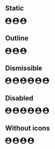 
<Meta title="React Components/Chip" component={IcChip} />

<Description
  markdown={chipReadme}
/>

## Static

<Canvas>
  <Story name="Static">
    <IcChip label="Small" size="small">
      <svg
        slot="icon"
        width="20"
        height="20"
        viewBox="0 0 20 20"
        fill="currentColor"
        xmlns="http://www.w3.org/2000/svg"
      >
        <path
          d="M10 0C4.48 0 0 4.48 0 10C0 15.52 4.48 20 10 20C15.52 20 20 15.52 20 10C20 4.48 15.52 0 10 0ZM10 3C11.66 3 13 4.34 13 6C13 7.66 11.66 9 10 9C8.34 9 7 7.66 7 6C7 4.34 8.34 3 10 3ZM10 17.2C7.5 17.2 5.29 15.92 4 13.98C4.03 11.99 8 10.9 10 10.9C11.99 10.9 15.97 11.99 16 13.98C14.71 15.92 12.5 17.2 10 17.2Z"
        />
      </svg>
    </IcChip>
    <IcChip label="Default">
      <svg
        slot="icon"
        width="20"
        height="20"
        viewBox="0 0 20 20"
        fill="currentColor"
        xmlns="http://www.w3.org/2000/svg"
      >
        <path
          d="M10 0C4.48 0 0 4.48 0 10C0 15.52 4.48 20 10 20C15.52 20 20 15.52 20 10C20 4.48 15.52 0 10 0ZM10 3C11.66 3 13 4.34 13 6C13 7.66 11.66 9 10 9C8.34 9 7 7.66 7 6C7 4.34 8.34 3 10 3ZM10 17.2C7.5 17.2 5.29 15.92 4 13.98C4.03 11.99 8 10.9 10 10.9C11.99 10.9 15.97 11.99 16 13.98C14.71 15.92 12.5 17.2 10 17.2Z"
        />
      </svg>
    </IcChip>
    <IcChip label="Large" size="large">
      <svg
        slot="icon"
        width="20"
        height="20"
        viewBox="0 0 20 20"
        fill="currentColor"
        xmlns="http://www.w3.org/2000/svg"
      >
        <path
          d="M10 0C4.48 0 0 4.48 0 10C0 15.52 4.48 20 10 20C15.52 20 20 15.52 20 10C20 4.48 15.52 0 10 0ZM10 3C11.66 3 13 4.34 13 6C13 7.66 11.66 9 10 9C8.34 9 7 7.66 7 6C7 4.34 8.34 3 10 3ZM10 17.2C7.5 17.2 5.29 15.92 4 13.98C4.03 11.99 8 10.9 10 10.9C11.99 10.9 15.97 11.99 16 13.98C14.71 15.92 12.5 17.2 10 17.2Z"
        />
      </svg>
    </IcChip>
  </Story>
</Canvas>

## Outline

<Canvas>
  <Story name="Outline">
    <IcChip label="Small" size="small" appearance="outline">
      <svg
        slot="icon"
        width="20"
        height="20"
        viewBox="0 0 20 20"
        fill="currentColor"
        xmlns="http://www.w3.org/2000/svg"
      >
        <path
          d="M10 0C4.48 0 0 4.48 0 10C0 15.52 4.48 20 10 20C15.52 20 20 15.52 20 10C20 4.48 15.52 0 10 0ZM10 3C11.66 3 13 4.34 13 6C13 7.66 11.66 9 10 9C8.34 9 7 7.66 7 6C7 4.34 8.34 3 10 3ZM10 17.2C7.5 17.2 5.29 15.92 4 13.98C4.03 11.99 8 10.9 10 10.9C11.99 10.9 15.97 11.99 16 13.98C14.71 15.92 12.5 17.2 10 17.2Z"
        />
      </svg>
    </IcChip>
    <IcChip label="Default" appearance="outline">
      <svg
        slot="icon"
        width="20"
        height="20"
        viewBox="0 0 20 20"
        fill="currentColor"
        xmlns="http://www.w3.org/2000/svg"
      >
        <path
          d="M10 0C4.48 0 0 4.48 0 10C0 15.52 4.48 20 10 20C15.52 20 20 15.52 20 10C20 4.48 15.52 0 10 0ZM10 3C11.66 3 13 4.34 13 6C13 7.66 11.66 9 10 9C8.34 9 7 7.66 7 6C7 4.34 8.34 3 10 3ZM10 17.2C7.5 17.2 5.29 15.92 4 13.98C4.03 11.99 8 10.9 10 10.9C11.99 10.9 15.97 11.99 16 13.98C14.71 15.92 12.5 17.2 10 17.2Z"
        />
      </svg>
    </IcChip>
    <IcChip label="Large" size="large" appearance="outline">
      <svg
        slot="icon"
        width="20"
        height="20"
        viewBox="0 0 20 20"
        fill="currentColor"
        xmlns="http://www.w3.org/2000/svg"
      >
        <path
          d="M10 0C4.48 0 0 4.48 0 10C0 15.52 4.48 20 10 20C15.52 20 20 15.52 20 10C20 4.48 15.52 0 10 0ZM10 3C11.66 3 13 4.34 13 6C13 7.66 11.66 9 10 9C8.34 9 7 7.66 7 6C7 4.34 8.34 3 10 3ZM10 17.2C7.5 17.2 5.29 15.92 4 13.98C4.03 11.99 8 10.9 10 10.9C11.99 10.9 15.97 11.99 16 13.98C14.71 15.92 12.5 17.2 10 17.2Z"
        />
      </svg>
    </IcChip>
  </Story>
</Canvas>

## Dismissible

<Canvas>
  <Story name="Dismissible">
    <IcChip label="Small" size="small" dismissible>
      <svg
        slot="icon"
        width="20"
        height="20"
        viewBox="0 0 20 20"
        fill="currentColor"
        xmlns="http://www.w3.org/2000/svg"
      >
        <path
          d="M10 0C4.48 0 0 4.48 0 10C0 15.52 4.48 20 10 20C15.52 20 20 15.52 20 10C20 4.48 15.52 0 10 0ZM10 3C11.66 3 13 4.34 13 6C13 7.66 11.66 9 10 9C8.34 9 7 7.66 7 6C7 4.34 8.34 3 10 3ZM10 17.2C7.5 17.2 5.29 15.92 4 13.98C4.03 11.99 8 10.9 10 10.9C11.99 10.9 15.97 11.99 16 13.98C14.71 15.92 12.5 17.2 10 17.2Z"
        />
      </svg>
    </IcChip>
    <IcChip label="Default" dismissible>
      <svg
        slot="icon"
        width="20"
        height="20"
        viewBox="0 0 20 20"
        fill="currentColor"
        xmlns="http://www.w3.org/2000/svg"
      >
        <path
          d="M10 0C4.48 0 0 4.48 0 10C0 15.52 4.48 20 10 20C15.52 20 20 15.52 20 10C20 4.48 15.52 0 10 0ZM10 3C11.66 3 13 4.34 13 6C13 7.66 11.66 9 10 9C8.34 9 7 7.66 7 6C7 4.34 8.34 3 10 3ZM10 17.2C7.5 17.2 5.29 15.92 4 13.98C4.03 11.99 8 10.9 10 10.9C11.99 10.9 15.97 11.99 16 13.98C14.71 15.92 12.5 17.2 10 17.2Z"
        />
      </svg>
    </IcChip>
    <IcChip label="Large" size="large" dismissible>
      <svg
        slot="icon"
        width="20"
        height="20"
        viewBox="0 0 20 20"
        fill="currentColor"
        xmlns="http://www.w3.org/2000/svg"
      >
        <path
          d="M10 0C4.48 0 0 4.48 0 10C0 15.52 4.48 20 10 20C15.52 20 20 15.52 20 10C20 4.48 15.52 0 10 0ZM10 3C11.66 3 13 4.34 13 6C13 7.66 11.66 9 10 9C8.34 9 7 7.66 7 6C7 4.34 8.34 3 10 3ZM10 17.2C7.5 17.2 5.29 15.92 4 13.98C4.03 11.99 8 10.9 10 10.9C11.99 10.9 15.97 11.99 16 13.98C14.71 15.92 12.5 17.2 10 17.2Z"
        />
      </svg>
    </IcChip>
    <IcChip label="Small" size="small" appearance="outline" dismissible>
      <svg
        slot="icon"
        width="20"
        height="20"
        viewBox="0 0 20 20"
        fill="currentColor"
        xmlns="http://www.w3.org/2000/svg"
      >
        <path
          d="M10 0C4.48 0 0 4.48 0 10C0 15.52 4.48 20 10 20C15.52 20 20 15.52 20 10C20 4.48 15.52 0 10 0ZM10 3C11.66 3 13 4.34 13 6C13 7.66 11.66 9 10 9C8.34 9 7 7.66 7 6C7 4.34 8.34 3 10 3ZM10 17.2C7.5 17.2 5.29 15.92 4 13.98C4.03 11.99 8 10.9 10 10.9C11.99 10.9 15.97 11.99 16 13.98C14.71 15.92 12.5 17.2 10 17.2Z"
        />
      </svg>
    </IcChip>
    <IcChip label="Default" appearance="outline" dismissible>
      <svg
        slot="icon"
        width="20"
        height="20"
        viewBox="0 0 20 20"
        fill="currentColor"
        xmlns="http://www.w3.org/2000/svg"
      >
        <path
          d="M10 0C4.48 0 0 4.48 0 10C0 15.52 4.48 20 10 20C15.52 20 20 15.52 20 10C20 4.48 15.52 0 10 0ZM10 3C11.66 3 13 4.34 13 6C13 7.66 11.66 9 10 9C8.34 9 7 7.66 7 6C7 4.34 8.34 3 10 3ZM10 17.2C7.5 17.2 5.29 15.92 4 13.98C4.03 11.99 8 10.9 10 10.9C11.99 10.9 15.97 11.99 16 13.98C14.71 15.92 12.5 17.2 10 17.2Z"
        />
      </svg>
    </IcChip>
    <IcChip label="Large" size="large" appearance="outline" dismissible>
      <svg
        slot="icon"
        width="20"
        height="20"
        viewBox="0 0 20 20"
        fill="currentColor"
        xmlns="http://www.w3.org/2000/svg"
      >
        <path
          d="M10 0C4.48 0 0 4.48 0 10C0 15.52 4.48 20 10 20C15.52 20 20 15.52 20 10C20 4.48 15.52 0 10 0ZM10 3C11.66 3 13 4.34 13 6C13 7.66 11.66 9 10 9C8.34 9 7 7.66 7 6C7 4.34 8.34 3 10 3ZM10 17.2C7.5 17.2 5.29 15.92 4 13.98C4.03 11.99 8 10.9 10 10.9C11.99 10.9 15.97 11.99 16 13.98C14.71 15.92 12.5 17.2 10 17.2Z"
        />
      </svg>
    </IcChip>
  </Story>
</Canvas>

## Disabled

<Canvas>
  <Story name="Disabled">
    <IcChip label="Small" size="small" dismissible disabled>
      <svg
        slot="icon"
        width="20"
        height="20"
        viewBox="0 0 20 20"
        fill="currentColor"
        xmlns="http://www.w3.org/2000/svg"
      >
        <path
          d="M10 0C4.48 0 0 4.48 0 10C0 15.52 4.48 20 10 20C15.52 20 20 15.52 20 10C20 4.48 15.52 0 10 0ZM10 3C11.66 3 13 4.34 13 6C13 7.66 11.66 9 10 9C8.34 9 7 7.66 7 6C7 4.34 8.34 3 10 3ZM10 17.2C7.5 17.2 5.29 15.92 4 13.98C4.03 11.99 8 10.9 10 10.9C11.99 10.9 15.97 11.99 16 13.98C14.71 15.92 12.5 17.2 10 17.2Z"
        />
      </svg>
    </IcChip>
    <IcChip label="Default" dismissible disabled>
      <svg
        slot="icon"
        width="20"
        height="20"
        viewBox="0 0 20 20"
        fill="currentColor"
        xmlns="http://www.w3.org/2000/svg"
      >
        <path
          d="M10 0C4.48 0 0 4.48 0 10C0 15.52 4.48 20 10 20C15.52 20 20 15.52 20 10C20 4.48 15.52 0 10 0ZM10 3C11.66 3 13 4.34 13 6C13 7.66 11.66 9 10 9C8.34 9 7 7.66 7 6C7 4.34 8.34 3 10 3ZM10 17.2C7.5 17.2 5.29 15.92 4 13.98C4.03 11.99 8 10.9 10 10.9C11.99 10.9 15.97 11.99 16 13.98C14.71 15.92 12.5 17.2 10 17.2Z"
        />
      </svg>
    </IcChip>
    <IcChip label="Large" size="large" dismissible disabled>
      <svg
        slot="icon"
        width="20"
        height="20"
        viewBox="0 0 20 20"
        fill="currentColor"
        xmlns="http://www.w3.org/2000/svg"
      >
        <path
          d="M10 0C4.48 0 0 4.48 0 10C0 15.52 4.48 20 10 20C15.52 20 20 15.52 20 10C20 4.48 15.52 0 10 0ZM10 3C11.66 3 13 4.34 13 6C13 7.66 11.66 9 10 9C8.34 9 7 7.66 7 6C7 4.34 8.34 3 10 3ZM10 17.2C7.5 17.2 5.29 15.92 4 13.98C4.03 11.99 8 10.9 10 10.9C11.99 10.9 15.97 11.99 16 13.98C14.71 15.92 12.5 17.2 10 17.2Z"
        />
      </svg>
    </IcChip>
    <IcChip label="Small" size="small" appearance="outline" dismissible disabled>
      <svg
        slot="icon"
        width="20"
        height="20"
        viewBox="0 0 20 20"
        fill="currentColor"
        xmlns="http://www.w3.org/2000/svg"
      >
        <path
          d="M10 0C4.48 0 0 4.48 0 10C0 15.52 4.48 20 10 20C15.52 20 20 15.52 20 10C20 4.48 15.52 0 10 0ZM10 3C11.66 3 13 4.34 13 6C13 7.66 11.66 9 10 9C8.34 9 7 7.66 7 6C7 4.34 8.34 3 10 3ZM10 17.2C7.5 17.2 5.29 15.92 4 13.98C4.03 11.99 8 10.9 10 10.9C11.99 10.9 15.97 11.99 16 13.98C14.71 15.92 12.5 17.2 10 17.2Z"
        />
      </svg>
    </IcChip>
    <IcChip label="Default" appearance="outline" dismissible disabled>
      <svg
        slot="icon"
        width="20"
        height="20"
        viewBox="0 0 20 20"
        fill="currentColor"
        xmlns="http://www.w3.org/2000/svg"
      >
        <path
          d="M10 0C4.48 0 0 4.48 0 10C0 15.52 4.48 20 10 20C15.52 20 20 15.52 20 10C20 4.48 15.52 0 10 0ZM10 3C11.66 3 13 4.34 13 6C13 7.66 11.66 9 10 9C8.34 9 7 7.66 7 6C7 4.34 8.34 3 10 3ZM10 17.2C7.5 17.2 5.29 15.92 4 13.98C4.03 11.99 8 10.9 10 10.9C11.99 10.9 15.97 11.99 16 13.98C14.71 15.92 12.5 17.2 10 17.2Z"
        />
      </svg>
    </IcChip>
    <IcChip label="Large" size="large" appearance="outline" dismissible disabled>
      <svg
        slot="icon"
        width="20"
        height="20"
        viewBox="0 0 20 20"
        fill="currentColor"
        xmlns="http://www.w3.org/2000/svg"
      >
        <path
          d="M10 0C4.48 0 0 4.48 0 10C0 15.52 4.48 20 10 20C15.52 20 20 15.52 20 10C20 4.48 15.52 0 10 0ZM10 3C11.66 3 13 4.34 13 6C13 7.66 11.66 9 10 9C8.34 9 7 7.66 7 6C7 4.34 8.34 3 10 3ZM10 17.2C7.5 17.2 5.29 15.92 4 13.98C4.03 11.99 8 10.9 10 10.9C11.99 10.9 15.97 11.99 16 13.98C14.71 15.92 12.5 17.2 10 17.2Z"
        />
      </svg>
    </IcChip>
  </Story>
</Canvas>

## Without icons

<Canvas>
  <Story name="Without icons">
    <IcChip label="Label">
      <svg
        slot="icon"
        width="20"
        height="20"
        viewBox="0 0 20 20"
        fill="currentColor"
        xmlns="http://www.w3.org/2000/svg"
      >
        <path
          d="M10 0C4.48 0 0 4.48 0 10C0 15.52 4.48 20 10 20C15.52 20 20 15.52 20 10C20 4.48 15.52 0 10 0ZM10 3C11.66 3 13 4.34 13 6C13 7.66 11.66 9 10 9C8.34 9 7 7.66 7 6C7 4.34 8.34 3 10 3ZM10 17.2C7.5 17.2 5.29 15.92 4 13.98C4.03 11.99 8 10.9 10 10.9C11.99 10.9 15.97 11.99 16 13.98C14.71 15.92 12.5 17.2 10 17.2Z"
        />
      </svg>
    </IcChip>
    <IcChip label="Label" appearance="outline">
      <svg
        slot="icon"
        width="20"
        height="20"
        viewBox="0 0 20 20"
        fill="currentColor"
        xmlns="http://www.w3.org/2000/svg"
      >
        <path
          d="M10 0C4.48 0 0 4.48 0 10C0 15.52 4.48 20 10 20C15.52 20 20 15.52 20 10C20 4.48 15.52 0 10 0ZM10 3C11.66 3 13 4.34 13 6C13 7.66 11.66 9 10 9C8.34 9 7 7.66 7 6C7 4.34 8.34 3 10 3ZM10 17.2C7.5 17.2 5.29 15.92 4 13.98C4.03 11.99 8 10.9 10 10.9C11.99 10.9 15.97 11.99 16 13.98C14.71 15.92 12.5 17.2 10 17.2Z"
        />
      </svg>
    </IcChip>
    <IcChip label="Label" dismissible>
      <svg
        slot="icon"
        width="20"
        height="20"
        viewBox="0 0 20 20"
        fill="currentColor"
        xmlns="http://www.w3.org/2000/svg"
      >
        <path
          d="M10 0C4.48 0 0 4.48 0 10C0 15.52 4.48 20 10 20C15.52 20 20 15.52 20 10C20 4.48 15.52 0 10 0ZM10 3C11.66 3 13 4.34 13 6C13 7.66 11.66 9 10 9C8.34 9 7 7.66 7 6C7 4.34 8.34 3 10 3ZM10 17.2C7.5 17.2 5.29 15.92 4 13.98C4.03 11.99 8 10.9 10 10.9C11.99 10.9 15.97 11.99 16 13.98C14.71 15.92 12.5 17.2 10 17.2Z"
        />
      </svg>
    </IcChip>
    <IcChip label="Label" appearance="outline" dismissible>
      <svg
        slot="icon"
        width="20"
        height="20"
        viewBox="0 0 20 20"
        fill="currentColor"
        xmlns="http://www.w3.org/2000/svg"
      >
        <path
          d="M10 0C4.48 0 0 4.48 0 10C0 15.52 4.48 20 10 20C15.52 20 20 15.52 20 10C20 4.48 15.52 0 10 0ZM10 3C11.66 3 13 4.34 13 6C13 7.66 11.66 9 10 9C8.34 9 7 7.66 7 6C7 4.34 8.34 3 10 3ZM10 17.2C7.5 17.2 5.29 15.92 4 13.98C4.03 11.99 8 10.9 10 10.9C11.99 10.9 15.97 11.99 16 13.98C14.71 15.92 12.5 17.2 10 17.2Z"
        />
      </svg>
    </IcChip>
  </Story>
</Canvas>
